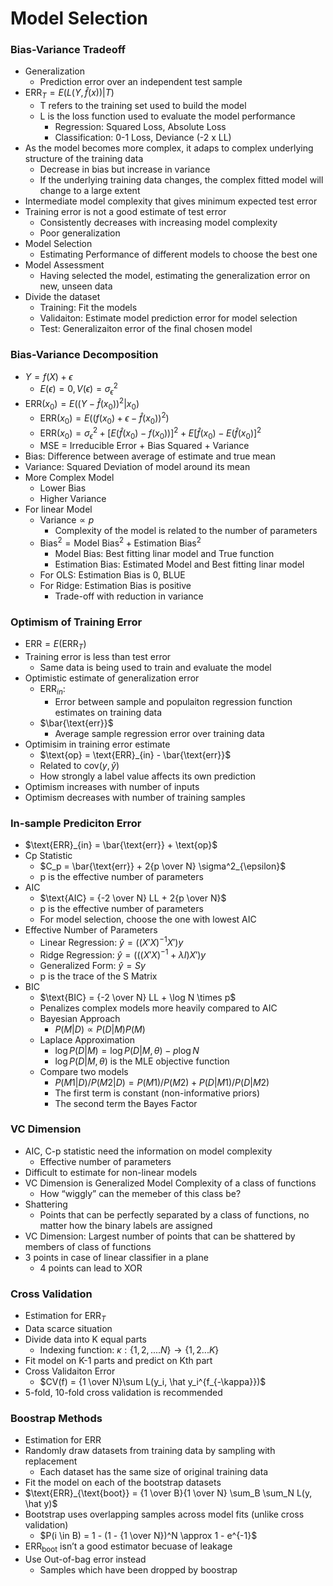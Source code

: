 # Model Selection

### Bias-Variance Tradeoff
- Generalization
    - Prediction error over an independent test sample
- $\text{ERR}_T = E(L(Y, \hat f(x)) | T)$
    - T refers to the training set used to build the model 
    - L is the loss function used to evaluate the model performance
        - Regression: Squared Loss, Absolute Loss
        - Classification: 0-1 Loss, Deviance (-2 x LL)
- As the model becomes more complex,  it adaps to complex underlying structure of the training data
    - Decrease in bias but increase in variance
    - If the underlying training data changes, the complex fitted model will change to a large extent
- Intermediate model complexity that gives minimum expected test error
- Training error is not a good estimate of test error
    - Consistently decreases with increasing model complexity 
     - Poor generalization 
- Model Selection
    - Estimating Performance of different models to choose the best one
- Model Assessment
    - Having selected the model, estimating the generalization error on new, unseen data  
- Divide the dataset
    - Training: Fit the models 
    - Validaiton: Estimate model prediction error for model selection
    - Test: Generalizaiton error of the final chosen model

### Bias-Variance Decomposition
- $Y = f(X) + \epsilon$
    - $E(\epsilon) = 0, V(\epsilon) = \sigma^2_{\epsilon}$ 
- $\text{ERR}(x_0) = E((Y - \hat f(x_0))^2 | x_0)$
    - $\text{ERR}(x_0) = E((f(x_0) + \epsilon - \hat f(x_0))^2)$
    - $\text{ERR}(x_0) = \sigma^2_{\epsilon} + [E(\hat f(x_0) - f(x_0))]^2 + E[\hat f(x_0) - E(\hat f(x_0)]^2$
    - MSE = Irreducible Error + Bias Squared + Variance
- Bias: Difference between average of estimate and true mean
- Variance: Squared Deviation of model around its mean
- More Complex Model
    - Lower Bias
    - Higher Variance
- For linear Model
    - $\text{Variance} \propto p$
        - Complexity of the model is related to the number of parameters
    - $\text{Bias}^2 = \text{Model Bias}^2 + \text{Estimation Bias}^2$
        - Model Bias: Best fitting linar model and True function
        - Estimation Bias: Estimated Model and Best fitting linar model
    - For OLS: Estimation Bias is 0, BLUE
    - For Ridge: Estimation Bias is positive
        - Trade-off with reduction in variance

### Optimism of Training Error
- $\text{ERR} = E(\text{ERR}_T)$
- Training error is less than test error
    - Same data is being used to train and evaluate the model
- Optimistic estimate of generalization error
    - $\text{ERR}_{in}$: 
        - Error between sample and populaiton regression function estimates on training data
    - $\bar{\text{err}}$
        - Average sample regression error over training data
- Optimisim in training error estimate
    - $\text{op} =  \text{ERR}_{in} - \bar{\text{err}}$
    - Related to $\text{cov}(y, \hat y)$
    - How strongly a label value affects its own prediction
- Optimism increases with number of inputs
- Optimism decreases with number of training samples

### In-sample Prediciton Error
- $\text{ERR}_{in} = \bar{\text{err}} + \text{op}$
- Cp Statistic
    - $C_p = \bar{\text{err}} + 2{p \over N} \sigma^2_{\epsilon}$
    - p is the effective number of parameters
- AIC
    - $\text{AIC} = {-2 \over N} LL + 2{p \over N}$ 
    - p is the effective number of parameters
    - For model selection, choose the one with lowest AIC
- Effective Number of Parameters
    - Linear Regression: $\hat y = ((X'X)^{-1}X')y$ 
    - Ridge Regression: $\hat y = (((X'X)^{-1} + \lambda I)X')y$ 
    - Generalized Form:  $\hat y = S y$ 
    - p is the trace of the S Matrix
- BIC
    - $\text{BIC} = {-2 \over N} LL + \log N \times p$
    - Penalizes complex models more heavily compared to AIC
    - Bayesian Approach
        - $P(M |D) \propto P(D |M) P(M)$
    - Laplace Approximation
        - $\log P(D |M) = \log P(D |M, \theta) - p \log N$
        - $\log P(D |M, \theta)$ is the MLE objective function
    - Compare two models
        - $P(M1 |D) / P(M2 |D) = P(M1) / P(M2) + P(D | M1) / P(D | M2)$
        - The first term is constant (non-informative priors)
        - The second term the Bayes Factor

### VC Dimension
- AIC, C-p statistic need the information on model complexity
    - Effective number of parameters
- Difficult to estimate for non-linear models
- VC Dimension is Generalized Model Complexity of a class of functions
    - How "wiggly" can the memeber of this class be?
- Shattering
    - Points that can be perfectly separated by a class of functions, no matter how the binary labels are assigned
- VC Dimension: Largest number of points that can be shattered by members of class of functions
- 3 points in case of linear classifier in a plane 
    - 4 points can lead to XOR 

### Cross Validation
- Estimation for $\text{ERR}_T$
- Data scarce situation
- Divide data into K equal parts
    - Indexing function: $\kappa : \{1,2,....N\} \rightarrow \{1, 2 ... K\}$
- Fit model on K-1 parts and predict on Kth part
- Cross Validaiton Error
    - $CV(f) = {1 \over N}\sum L(y_i, \hat y_i^{f_{-\kappa}})$ 
- 5-fold, 10-fold cross validation is recommended

### Boostrap Methods
- Estimation for $\text{ERR}$
- Randomly draw datasets from training data by sampling with replacement
    - Each dataset has the same size of original training data
- Fit the model on each of the bootstrap datasets
- $\text{ERR}_{\text{boot}} = {1 \over B}{1 \over N} \sum_B \sum_N L(y, \hat y)$
- Bootstrap uses overlapping samples across model fits (unlike cross validation)
    - $P(i \in B) = 1 - (1 - {1 \over N})^N \approx 1 - e^{-1}$
- $\text{ERR}_{\text{boot}}$ isn't a good estimator becuase of leakage
- Use Out-of-bag error instead
    - Samples which have been dropped by boostrap
